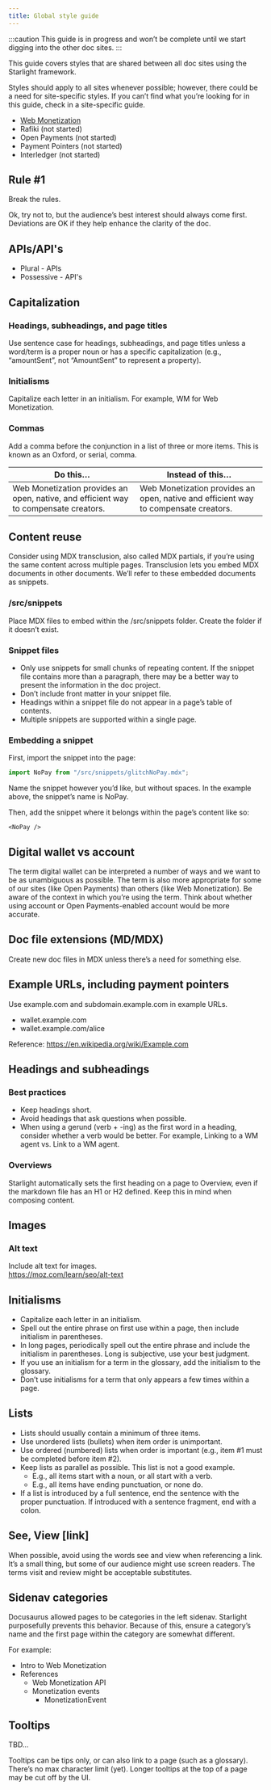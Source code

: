 ```yaml
---
title: Global style guide
---
```


:::caution
This guide is in progress and won’t be complete until we start digging into the other doc sites.
:::

This guide covers styles that are shared between all doc sites using the Starlight framework.

Styles should apply to all sites whenever possible; however, there could be a need for site-specific styles. If you can’t find what you’re looking for in this guide, check in a site-specific guide.

- [Web Monetization](/content/webmonetization)
- Rafiki (not started)
- Open Payments (not started)
- Payment Pointers (not started)
- Interledger (not started)

## Rule #1

Break the rules.

Ok, try not to, but the audience’s best interest should always come first. Deviations are OK if they help enhance the clarity of the doc.

## APIs/API's

- Plural - APIs
- Possessive - API's

## Capitalization

### Headings, subheadings, and page titles

Use sentence case for headings, subheadings, and page titles unless a word/term is a proper noun or has a specific capitalization (e.g., “amountSent”, not “AmountSent” to represent a property).

### Initialisms

Capitalize each letter in an initialism. For example, WM for Web Monetization.

### Commas

Add a comma before the conjunction in a list of three or more items. This is known as an Oxford, or serial, comma.

| Do this…                                                                             | Instead of this…                                                                    |
| ------------------------------------------------------------------------------------ | ----------------------------------------------------------------------------------- |
| Web Monetization provides an open, native, and efficient way to compensate creators. | Web Monetization provides an open, native and efficient way to compensate creators. |

## Content reuse

Consider using MDX transclusion, also called MDX partials, if you’re using the same content across multiple pages. Transclusion lets you embed MDX documents in other documents. We’ll refer to these embedded documents as snippets.

### /src/snippets

Place MDX files to embed within the /src/snippets folder. Create the folder if it doesn’t exist.

### Snippet files

- Only use snippets for small chunks of repeating content. If the snippet file contains more than a paragraph, there may be a better way to present the information in the doc project.
- Don’t include front matter in your snippet file.
- Headings within a snippet file do not appear in a page’s table of contents.
- Multiple snippets are supported within a single page.

### Embedding a snippet

First, import the snippet into the page:

```jsx
import NoPay from "/src/snippets/glitchNoPay.mdx";
```

Name the snippet however you’d like, but without spaces. In the example above, the snippet’s name is NoPay.

Then, add the snippet where it belongs within the page’s content like so:

```mdx
<NoPay />
```

## Digital wallet vs account

The term digital wallet can be interpreted a number of ways and we want to be as unambiguous as possible. The term is also more appropriate for some of our sites (like Open Payments) than others (like Web Monetization). Be aware of the context in which you’re using the term. Think about whether using account or Open Payments-enabled account would be more accurate.

## Doc file extensions (MD/MDX)

Create new doc files in MDX unless there’s a need for something else.

## Example URLs, including payment pointers

Use example.com and subdomain.example.com in example URLs.

- wallet.example.com
- wallet.example.com/alice

Reference: https://en.wikipedia.org/wiki/Example.com

## Headings and subheadings

### Best practices

- Keep headings short.
- Avoid headings that ask questions when possible.
- When using a gerund (verb + -ing) as the first word in a heading, consider whether a verb would be better. For example, Linking to a WM agent vs. Link to a WM agent.

### Overviews

Starlight automatically sets the first heading on a page to Overview, even if the markdown file has an H1 or H2 defined. Keep this in mind when composing content.

## Images

### Alt text

Include alt text for images.  
https://moz.com/learn/seo/alt-text

## Initialisms

- Capitalize each letter in an initialism.
- Spell out the entire phrase on first use within a page, then include initialism in parentheses.
- In long pages, periodically spell out the entire phrase and include the initialism in parentheses. Long is subjective, use your best judgment.
- If you use an initialism for a term in the glossary, add the initialism to the glossary.
- Don’t use initialisms for a term that only appears a few times within a page.

## Lists

- Lists should usually contain a minimum of three items.
- Use unordered lists (bullets) when item order is unimportant.
- Use ordered (numbered) lists when order is important (e.g., item #1 must be completed before item #2).
- Keep lists as parallel as possible. This list is not a good example.
  - E.g., all items start with a noun, or all start with a verb.
  - E.g., all items have ending punctuation, or none do.
- If a list is introduced by a full sentence, end the sentence with the proper punctuation. If introduced with a sentence fragment, end with a colon.

## See, View [link]

When possible, avoid using the words see and view when referencing a link. It’s a small thing, but some of our audience might use screen readers. The terms visit and review might be acceptable substitutes.

## Sidenav categories

Docusaurus allowed pages to be categories in the left sidenav. Starlight purposefully prevents this behavior. Because of this, ensure a category’s name and the first page within the category are somewhat different.

For example:

- Intro to Web Monetization
- References
  - Web Monetization API
  - Monetization events
    - MonetizationEvent

## Tooltips

TBD…

Tooltips can be tips only, or can also link to a page (such as a glossary). There’s no max character limit (yet). Longer tooltips at the top of a page may be cut off by the UI.

